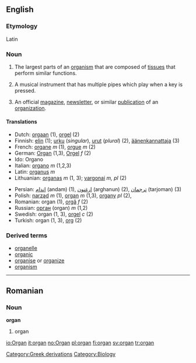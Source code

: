 ==English==

===Etymology===
Latin

=== Noun ===
{{en-noun-reg}}

# The largest parts of an [[organism]] that are composed of [[tissue]]s that perform similar functions.
# {{music}} A musical instrument that has multiple pipes which play when a key is pressed.
#An official [[magazine]], [[newsletter]], or similar [[publication]] of an [[organization]].

====Translations====
{{top}}
*Dutch: [[orgaan]] {{n}} (1), [[orgel]] {{n}} (2)
*Finnish: [[elin]] (1); [[urku]] (''singular''), [[urut]] (''plural'') (2), [[äänenkannattaja]] (3)
*French: [[organe]] ''m'' (1), [[orgue]] ''m'' (2)
*German: [[Organ]] {{n}} (1,3), [[Orgel]] ''f'' (2)
*Ido: Organo
*Italian: [[organo]] ''m'' (1,2,3)
*Latin: [[organus]] ''m''
*Lithuanian: [[organas]] ''m'' (1, 3); [[vargonai]] ''m, pl'' (2)
{{mid}}
*Persian: [[اندام]] (andam) (1), [[ارغنون]] (arghanun) (2), [[ترجمان]] (tarjoman) (3)
*Polish: [[narząd]] ''m'' (1), [[organ]] ''m'' (1,3), [[organy]] ''pl'' (2), 
*Romanian: organ {{n}} (1), [[orgă]] ''f'' (2)
*Russian: [[орган]] (organ) ''m'' (1,2)
*Swedish: organ {{n}} (1, 3), [[orgel]] ''c'' (2)
*Turkish: organ (1, 3), [[org]] (2)
{{bottom}}

===Derived terms===
* [[organelle]]
* [[organic]]
* [[organise]] or [[organize]]
* [[organism]]

----

==Romanian==

=== Noun ===
'''organ''' {{n}}

# organ

[[Category:Greek derivations]][[Category:Biology]]

[[io:Organ]]
[[it:organ]]
[[no:Organ]]
[[pl:organ]]
[[fi:organ]]
[[sv:organ]]
[[tr:organ]]